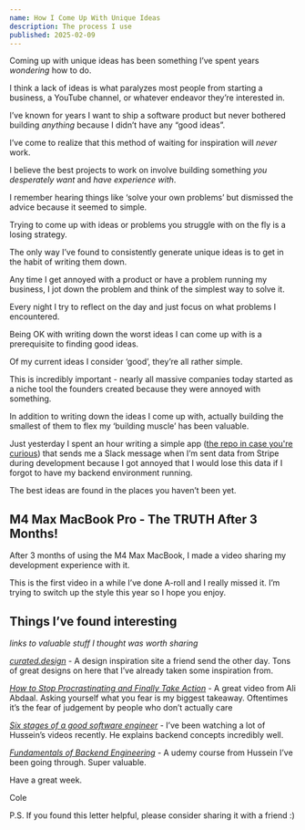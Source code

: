 ```yaml
---
name: How I Come Up With Unique Ideas
description: The process I use
published: 2025-02-09
---
```


Coming up with unique ideas has been something I’ve spent years _wondering_ how to do.

I think a lack of ideas is what paralyzes most people from starting a business, a YouTube channel, or whatever endeavor they’re interested in.

I’ve known for years I want to ship a software product but never bothered building _anything_ because I didn’t have any “good ideas”.

I’ve come to realize that this method of waiting for inspiration will _never_ work.

I believe the best projects to work on involve building something _you desperately want_ and _have experience with_.

I remember hearing things like ‘solve your own problems’ but dismissed the advice because it seemed to simple.

Trying to come up with ideas or problems you struggle with on the fly is a losing strategy.

The only way I’ve found to consistently generate unique ideas is to get in the habit of writing them down.

Any time I get annoyed with a product or have a problem running my business, I jot down the problem and think of the simplest way to solve it.

Every night I try to reflect on the day and just focus on what problems I encountered.

Being OK with writing down the worst ideas I can come up with is a prerequisite to finding good ideas.

Of my current ideas I consider ‘good’, they’re all rather simple.

This is incredibly important - nearly all massive companies today started as a niche tool the founders created because they were annoyed with something.

In addition to writing down the ideas I come up with, actually building the smallest of them to flex my ‘building muscle’ has been valuable.

Just yesterday I spent an hour writing a simple app ([the repo in case you're curious](https://github.com/ColeCaccamise/telemetry)) that sends me a Slack message when I’m sent data from Stripe during development because I got annoyed that I would lose this data if I forgot to have my backend environment running.

The best ideas are found in the places you haven’t been yet.

## M4 Max MacBook Pro - The TRUTH After 3 Months!

<VideoPlayer url="https://youtu.be/UvDeIxT9sjs" />

After 3 months of using the M4 Max MacBook, I made a video sharing my development experience with it.

This is the first video in a while I’ve done A-roll and I really missed it. I’m trying to switch up the style this year so I hope you enjoy.

## Things I’ve found interesting

_links to valuable stuff I thought was worth sharing_

[_curated.design_](http://curated.design) - A design inspiration site a friend send the other day. Tons of great designs on here that I’ve already taken some inspiration from.

[_How to Stop Procrastinating and Finally Take Action_](https://www.youtube.com/watch?v=8urzOH10LEM) - A great video from Ali Abdaal. Asking yourself what you fear is my biggest takeaway. Oftentimes it’s the fear of judgement by people who don’t actually care

[_Six stages of a good software engineer_](https://www.youtube.com/watch?v=OoXN1wY2LrI) - I’ve been watching a lot of Hussein’s videos recently. He explains backend concepts incredibly well.

[_Fundamentals of Backend Engineering_](https://www.udemy.com/course/fundamentals-of-backend-communications-and-protocols/?couponCode=KEEPLEARNING) - A udemy course from Hussein I’ve been going through. Super valuable.

Have a great week.

Cole

P.S. If you found this letter helpful, please consider sharing it with a friend :)
